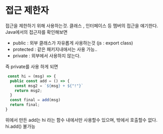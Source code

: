 # 접근 제한자

접근을 제한하기 위해 사용하는것. 클래스 , 인터페이스 등 멤버의 접근을 얘기한다.  
Java에서의 접근자를 확인해보면

- public : 외부 클래스가 자유롭게 사용하는것 (js : export class)
- protected : 같은 패키지내애서는 사용 가능..
- private : 외부에서 사용하지 않는다.

즉 private를 사용 하게 되면

```javascript
 const hi = (msg) => {
  public const add = () => {
    const msg2 = `${msg} + ${"!"}`
    return msg2;
  }
  const final = add(msg)
  return final;
}
```

위에서 만든 add는 hi 라는 함수 내에서만 사용할수 있으며, 밖에서 호출할수 없다.
hi.add() 불가능
